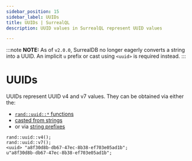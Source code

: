 ```yaml
---
sidebar_position: 15
sidebar_label: UUIDs
title: UUIDs | SurrealQL
description: UUID values in SurrealQL represent UUID values

---
```


:::note
__NOTE:__ As of `v2.0.0`, SurrealDB no longer eagerly converts a string into a UUID. An implicit `u` prefix or cast using `<uuid>` is required instead.
:::

# UUIDs

UUIDs represent UUID v4 and v7 values. They can be obtained via either the:
- [`rand::uuid::*` functions](/docs/surrealdb/surrealql/functions/database/rand#randuuidv4)
- [casted from strings](/docs/surrealdb/surrealql/datamodel/casting#uuid)
- or via [string prefixes](/docs/surrealdb/surrealql/datamodel/strings#uuid)

```surql
rand::uuid::v4();
rand::uuid::v7();
<uuid> "a8f30d8b-db67-47ec-8b38-ef703e05ad1b";
u"a8f30d8b-db67-47ec-8b38-ef703e05ad1b";
```
